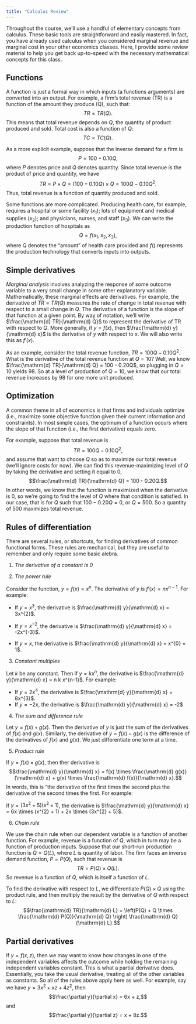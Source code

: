 ```yaml
---
title: "Calculus Review"
---
```


Throughout the course, we'll use a handful of elementary concepts from calculus. These basic tools are straightforward and easily mastered. In fact, you have already used calculus when you considered marginal revenue and marginal cost in your other economics classes. Here, I provide some review material to help you get back up-to-speed with the necessary mathematical concepts for this class.

## Functions
A function is just a formal way in which inputs (a functions arguments) are converted into an output. For example, a firm's total revenue (TR) is a function of the amount they produce (Q), such that: $$TR = TR(Q).$$ This means that total revenue depends on $Q$, the quantity of product produced and sold. Total cost is also a function of $Q$: $$TC = TC(Q).$$

As a more explicit example, suppose that the inverse demand for a firm is $$P = 100 - 0.10Q,$$ where $P$ denotes price and $Q$ denotes quantity. Since total revenue is the product of price and quantity, we have $$TR = P \times Q = (100 - 0.10Q) \times Q = 100Q - 0.10Q^2.$$ Thus, total revenue is a function of quantity produced and sold.

Some functions are more complicated. Producing health care, for example, requires a hospital or some facility ($x_{1}$); lots of equipment and medical supplies ($x_{2}$); and physicians, nurses, and staff ($x_{3}$). We can write the production function of hospitals as $$Q = f(x_{1}, x_{2}, x_{3}),$$ where $Q$ denotes the "amount" of health care provided and $f()$ represents the production technology that converts inputs into outputs. 

## Simple derivatives
*Marginal analysis* involves analyzing the response of some outcome variable to a very small change in some other explanatory variable. Mathematically, these marginal effects are derivatives. For example, the derivative of $TR=TR(Q)$ measures the rate of change in total revenue with respect to a small change in $Q$. The derivative of a function is the slope of that function at a given point. By way of notation, we'll write $\frac{\mathrm{d} TR}{\mathrm{d} Q}$ to represent the derivative of TR with respect to $Q$. More generally, if $y=f(x)$, then $\frac{\mathrm{d} y}{\mathrm{d} x}$ is the derivative of $y$ with respect to $x$. We will also write this as $f'(x)$.

As an example, consider the total revenue function, $TR = 100Q - 0.10Q^{2}$. What is the derivative of the total revenue function at $Q=10$? Well, we know $\frac{\mathrm{d} TR}{\mathrm{d} Q} = 100 - 0.20Q$, so plugging in $Q=10$ yields $98$. So at a level of production of $Q=10$, we know that our total revenue increases by 98 for one more unit produced. 

## Optimization
A common theme in all of economics is that firms and individuals optimize (i.e., maximize some objective function given their current information and constraints). In most simple cases, the optimum of a function occurs where the slope of that function (i.e., the first derivative) equals zero. 

For example, suppose that total revenue is $$TR = 100Q - 0.10Q^{2},$$ and assume that want to choose $Q$ so as to maximize our total revenue (we'll ignore costs for now). We can find this revenue-maximizing level of $Q$ by taking the derivative and setting it equal to 0, $$\frac{\mathrm{d} TR}{\mathrm{d} Q} = 100 - 0.20Q.$$ In other words, we know that the function is maximized when the derivative is 0, so we're going to find the level of $Q$ where that condition is satisfied. In our case, that is for $Q$ such that $100 - 0.20Q=0$, or $Q=500$. So a quantity of 500 maximizes total revenue.

## Rules of differentiation
There are several rules, or shortcuts, for finding derivatives of common functional forms. These rules are mechanical, but they are useful to remember and only require some basic alebra. 

1. *The derivative of a constant is 0*

2. *The power rule*

Consider the function, $y=f(x)=x^{n}$. The derivative of $y$ is $f'(x) = n x^{n-1}$. For example:

  - If $y=x^{3}$, the derivative is $\frac{\mathrm{d} y}{\mathrm{d} x} = 3x^{2}$.
  
  - If $y=x^{-2}$, the derivative is $\frac{\mathrm{d} y}{\mathrm{d} x} = -2x^{-3}$.
  
  - If $y=x$, the derivative is $\frac{\mathrm{d} y}{\mathrm{d} x} = x^{0} = 1$.
  
3. *Constant multiples*

Let $k$ be any constant. Then if $y=k x^{n}$, the derivative is $\frac{\mathrm{d} y}{\mathrm{d} x} = n k x^{n-1}$. For example:

  - If $y=2x^{4}$, the derivative is $\frac{\mathrm{d} y}{\mathrm{d} x} = 8x^{3}$.
  - If $y=-2x$, the derivative is $\frac{\mathrm{d} y}{\mathrm{d} x} = -2$
  
4. *The sum and difference rule*

Let $y=f(x) + g(x)$. Then the derivative of $y$ is just the sum of the derivatives of $f(x)$ and $g(x)$. Similarly, the derivative of $y=f(x) - g(x)$ is the difference of the derivatives of $f(x)$ and $g(x)$. We just differentiate one term at a time.

5. *Product rule*

If $y=f(x) \times g(x)$, then ther derivative is $$\frac{\mathrm{d} y}{\mathrm{d} x} = f(x) \times \frac{\mathrm{d} g(x)}{\mathrm{d} x} + g(x) \times \frac{\mathrm{d} f(x)}{\mathrm{d} x}.$$ In words, this is "the derivative of the first times the second plus the derivative of the second times the first. For example:

If $y=(3x^{2} + 5)(x^{2}+1)$, the derivative is $\frac{\mathrm{d} y}{\mathrm{d} x} = 6x \times (x^{2} + 1) + 2x \times (3x^{2} + 5)$.
  
6. *Chain rule*

We use the chain rule when our dependent variable is a function of another function. For example, revenue is a function of $Q$, which in turn may be a function of production inputs. Suppose that our short-run production function is $Q=Q(L)$, where $L$ is quantity of labor. The firm faces an inverse demand function, $P=P(Q)$, such that revenue is $$TR = P(Q) \times Q(L).$$ So revenue is a function of $Q$, which is itself a function of $L$. 

To find the derivative with respect to $L$, we differentiate $P(Q) \times Q$ using the product rule, and then multiply the result by the derivative of $Q$ with respect to $L$: $$\frac{\mathrm{d} TR}{\mathrm{d} L} = \left(P(Q) + Q \times \frac{\mathrm{d} P(Q)}{\mathrm{d} Q} \right) \frac{\mathrm{d} Q}{\mathrm{d} L}.$$

## Partial derivatives
If $y=f(x,z)$, then we may want to know how changes in one of the independent variables affects the outcome while holding the remaining independent variables constant. This is what a partial derivative does. Essentially, you take the usual derivative, treating all of the other variables as constants. So all of the rules above apply here as well. For example, say we have $y=3x^{2} + xz + 4z^{2}$, then $$\frac{\partial y}{\partial x} = 6x + z,$$ and $$\frac{\partial y}{\partial z} = x + 8z.$$